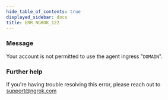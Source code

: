 ```yaml
---
hide_table_of_contents: true
displayed_sidebar: docs
title: ERR_NGROK_122
---
```


### Message

Your account is not permitted to use the agent ingress "`DOMAIN`".

### Further help

If you're having trouble resolving this error, please reach out to [support@ngrok.com](mailto:support@ngrok.com?subject=Help%20with%20ERR_NGROK_122)
